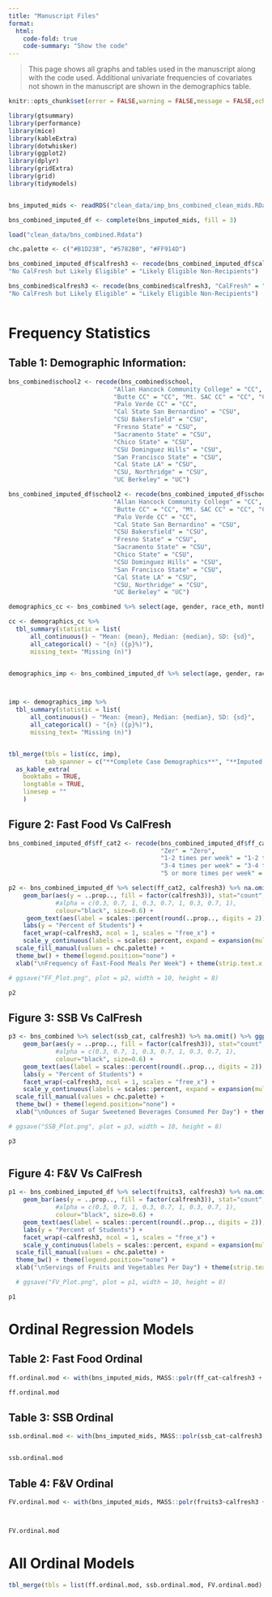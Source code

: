 ```yaml
---
title: "Manuscript Files"
format:
  html:
    code-fold: true
    code-summary: "Show the code"
---
```


> This page shows all graphs and tables used in the manuscript along with the code used. Additional univariate frequencies of covariates not shown in the manuscript are shown in the demographics table.



```r
knitr::opts_chunk$set(error = FALSE,warning = FALSE,message = FALSE,echo = TRUE)

library(gtsummary)
library(performance)
library(mice)
library(kableExtra)
library(dotwhisker)
library(ggplot2)
library(dplyr)
library(gridExtra)
library(grid)
library(tidymodels)


bns_imputed_mids <- readRDS("clean_data/imp_bns_combined_clean_mids.RData")

bns_combined_imputed_df <- complete(bns_imputed_mids, fill = 3)

load("clean_data/bns_combined.Rdata")

chc.palette <- c("#B1D238", "#5782B0", "#FF914D")

bns_combined_imputed_df$calfresh3 <- recode(bns_combined_imputed_df$calfresh3, "CalFresh" = "CalFresh Recipients", "Likely Not Eligible" = "Income-Ineligible Non-Recipients",
"No CalFresh but Likely Eligible" = "Likely Eligible Non-Recipients")

bns_combined$calfresh3 <- recode(bns_combined$calfresh3, "CalFresh" = "CalFresh Recipients", "Likely Not Eligible" = "Income-Ineligible Non-Recipients",
"No CalFresh but Likely Eligible" = "Likely Eligible Non-Recipients")



```

# Frequency Statistics

## Table 1: Demographic Information:

```r
bns_combined$school2 <- recode(bns_combined$school,
                             "Allan Hancock Community College" = "CC",
                             "Butte CC" = "CC", "Mt. SAC CC" = "CC", "Clovis CC" = "CC",
                             "Palo Verde CC" = "CC", 
                             "Cal State San Bernardino" = "CSU",
                             "CSU Bakersfield" = "CSU",
                             "Fresno State" = "CSU",
                             "Sacramento State" = "CSU",
                             "Chico State" = "CSU",
                             "CSU Dominguez Hills" = "CSU",
                             "San Francisco State" = "CSU",
                             "Cal State LA" = "CSU",
                             "CSU, Northridge" = "CSU",
                             "UC Berkeley" = "UC")

bns_combined_imputed_df$school2 <- recode(bns_combined_imputed_df$school,
                             "Allan Hancock Community College" = "CC",
                             "Butte CC" = "CC", "Mt. SAC CC" = "CC", "Clovis CC" = "CC",
                             "Palo Verde CC" = "CC", 
                             "Cal State San Bernardino" = "CSU",
                             "CSU Bakersfield" = "CSU",
                             "Fresno State" = "CSU",
                             "Sacramento State" = "CSU",
                             "Chico State" = "CSU",
                             "CSU Dominguez Hills" = "CSU",
                             "San Francisco State" = "CSU",
                             "Cal State LA" = "CSU",
                             "CSU, Northridge" = "CSU",
                             "UC Berkeley" = "UC")

```

```r




demographics_cc <- bns_combined %>% select(age, gender, race_eth, monthly_hh_income, academic_level, Cohort, school2, calfresh3, calfresh_eligible, cooking_confident, health_conscious, physical_activity, ssb_cat, ff_cat, fruits3, food_insecure_2item,  units, paid_work_hours)

cc <- demographics_cc %>% 
  tbl_summary(statistic = list(
      all_continuous() ~ "Mean: {mean}, Median: {median}, SD: {sd}",
      all_categorical() ~ "{n} ({p}%)"),
      missing_text= "Missing (n)")


demographics_imp <- bns_combined_imputed_df %>% select(age, gender, race_eth, monthly_hh_income, academic_level, Cohort, school2, calfresh3, calfresh_eligible, cooking_confident, health_conscious, physical_activity, ssb_cat, ff_cat, fruits3, food_insecure_2item,  units, paid_work_hours)



imp <- demographics_imp %>% 
  tbl_summary(statistic = list(
      all_continuous() ~ "Mean: {mean}, Median: {median}, SD: {sd}",
      all_categorical() ~ "{n} ({p}%)"),
      missing_text= "Missing (n)")


tbl_merge(tbls = list(cc, imp), 
          tab_spanner = c("**Complete Case Demographics**", "**Imputed Demographics**")) %>% 
  as_kable_extra(
    booktabs = TRUE,
    longtable = TRUE,
    linesep = ""
    )

```

## Figure 2: Fast Food Vs CalFresh

```r


bns_combined_imputed_df$ff_cat2 <- recode(bns_combined_imputed_df$ff_cat,
                                          "Zer" = "Zero",
                                          "1-2 times per week" = "1-2 times",
                                          "3-4 times per week" = "3-4 times",
                                          "5 or more times per week" = "5 or more times")

p2 <- bns_combined_imputed_df %>% select(ff_cat2, calfresh3) %>% na.omit() %>% ggplot(aes(x= ff_cat2,  group=calfresh3)) + 
    geom_bar(aes(y = ..prop.., fill = factor(calfresh3)), stat="count",
             #alpha = c(0.3, 0.7, 1, 0.3, 0.7, 1, 0.3, 0.7, 1), 
             colour="black", size=0.6) +
     geom_text(aes(label = scales::percent(round(..prop.., digits = 2)), y=..prop..), stat= "count", vjust = -.5, size = 6) +
    labs(y = "Percent of Students") +
    facet_wrap(~calfresh3, ncol = 1, scales = "free_x") +
    scale_y_continuous(labels = scales::percent, expand = expansion(mult = c(0.0, 0.85))) +
  scale_fill_manual(values = chc.palette) +
  theme_bw() + theme(legend.position="none") + 
  xlab("\nFrequency of Fast-Food Meals Per Week") + theme(strip.text.x = element_text(size = 15), text = element_text(size = 15))

# ggsave("FF_Plot.png", plot = p2, width = 10, height = 8)

p2

```

## Figure 3: SSB Vs CalFresh

```r

p3 <- bns_combined %>% select(ssb_cat, calfresh3) %>% na.omit() %>% ggplot(aes(x= ssb_cat,  group=calfresh3)) + 
    geom_bar(aes(y = ..prop.., fill = factor(calfresh3)), stat="count",
             #alpha = c(0.3, 0.7, 1, 0.3, 0.7, 1, 0.3, 0.7, 1), 
             colour="black", size=0.6) + 
    geom_text(aes(label = scales::percent(round(..prop.., digits = 2)), y=..prop..), stat= "count", vjust = -.5, size = 6) +
    labs(y = "Percent of Students") +
    facet_wrap(~calfresh3, ncol = 1, scales = "free_x") +
    scale_y_continuous(labels = scales::percent, expand = expansion(mult = c(0.0, 1.6))) +
  scale_fill_manual(values = chc.palette) +
  theme_bw() + theme(legend.position="none") + 
  xlab("\nOunces of Sugar Sweetened Beverages Consumed Per Day") + theme(strip.text.x = element_text(size = 15), text = element_text(size = 15))

# ggsave("SSB_Plot.png", plot = p3, width = 10, height = 8)

p3



```

## Figure 4: F&V Vs CalFresh

```r


p1 <- bns_combined_imputed_df %>% select(fruits3, calfresh3) %>% na.omit() %>% ggplot(aes(x= fruits3,  group=calfresh3)) + 
    geom_bar(aes(y = ..prop.., fill = factor(calfresh3)), stat="count",
             #alpha = c(0.3, 0.7, 1, 0.3, 0.7, 1, 0.3, 0.7, 1), 
             colour="black", size=0.6) +
    geom_text(aes(label = scales::percent(round(..prop.., digits = 2)), y=..prop..), stat= "count", vjust = -.5, size = 6) +
    labs(y = "Percent of Students") +
    facet_wrap(~calfresh3, ncol = 1, scales = "free_x") +
    scale_y_continuous(labels = scales::percent, expand = expansion(mult = c(0.0, 0.6))) +
  scale_fill_manual(values = chc.palette) +
  theme_bw() + theme(legend.position="none") + 
  xlab("\nServings of Fruits and Vegetables Per Day") + theme(strip.text.x = element_text(size = 15), text = element_text(size = 15))

  # ggsave("FV_Plot.png", plot = p1, width = 10, height = 8)

p1

```

# Ordinal Regression Models

## Table 2: Fast Food Ordinal

```r

ff.ordinal.mod <- with(bns_imputed_mids, MASS::polr(ff_cat~calfresh3 + Cohort + gender + race_eth + age + physical_activity + storage_room + kitchen_access + health_conscious + cooking_confident + food_insecure_2item + paid_work_hours_tens + living_with_family + homelessness_year, Hess=TRUE)) %>% tbl_regression(exponentiate = TRUE) %>% bold_p()

ff.ordinal.mod


```

## Table 3: SSB Ordinal

```r



ssb.ordinal.mod <- with(bns_imputed_mids, MASS::polr(ssb_cat~calfresh3 + Cohort + gender + race_eth + age + physical_activity + health_conscious + storage_access + units_four + paid_work_hours_tens + caregiving_hours_tens + homelessness_year, Hess=TRUE)) %>% tbl_regression(exponentiate = TRUE) %>% bold_p()


ssb.ordinal.mod


```

## Table 4: F&V Ordinal

```r

FV.ordinal.mod <- with(bns_imputed_mids, MASS::polr(fruits3~calfresh3 + Cohort + gender + race_eth + age + health_conscious + cooking_confident + physical_activity + storage_room + food_insecure_2item, Hess=TRUE)) %>% tbl_regression(exponentiate = TRUE) %>% bold_p()



FV.ordinal.mod

```

# All Ordinal Models

```r

tbl_merge(tbls = list(ff.ordinal.mod, ssb.ordinal.mod, FV.ordinal.mod), tab_spanner = c("F&V Model", "**Fast Food Model**", "**SSB Model**"))

```
